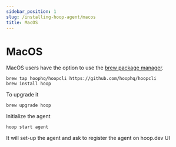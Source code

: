 ```yaml
---
sidebar_position: 1
slug: /installing-hoop-agent/macos
title: MacOS
---
```


# MacOS

MacOS users have the option to use the [brew package manager](https://brew.sh/).

```shell
brew tap hoophq/hoopcli https://github.com/hoophq/hoopcli
brew install hoop
```

To upgrade it

```shell
brew upgrade hoop
```

Initialize the agent

```shell
hoop start agent
```

It will set-up the agent and ask to register the agent on hoop.dev UI
